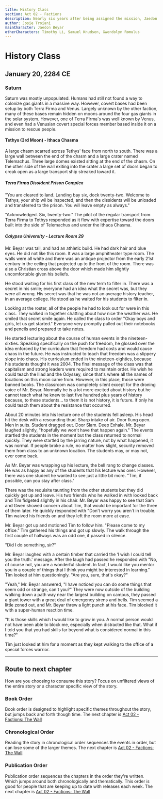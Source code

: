 ```yaml
---
title: History Class
section: Act 02 - Factions
description: Nearly six years after being assigned the mission, Jaedon Beyar is teaching history and begins the process of saving three young people from prison. 
author: Josie Troiani
mainCharacter: Jaedon Beyar
otherCharacters: Timothy Li, Samuel Knudsen, Gwendolyn Romulus
---
```


# History Class

## January 20, 2284 CE

### Saturn

Saturn was mostly unpopulated. Humans had still not found a way to colonize gas giants in a massive way. However, covert bases had been setup by both Terra Firma and Venus. Largely unknown by the other faction, many of these bases remain hidden on moons around the four gas giants in the solar system. However, one of Terra Firma's was well known by Venus, and even had a Venusian covert special forces member based inside it on a mission to rescue people.

#### Tethys (3rd Moon) - Ithaca Chasma

A large chasm scarred across Tethys' face from north to south. There was a large wall between the end of the chasm and a large crater named Telemachus. Three large domes existed sitting at the end of the chasm. On the other side of the wall exiting into the crater a large set of doors began to creak open as a large transport ship streaked toward it.

##### Terra Firma Dissident Prison Complex

"You are cleared to land. Landing bay six, dock twenty-two. Welcome to Tethys, your ship wil be inspected, and then the dissidents will be unloaded and transferred to the prison. You will leave empty as always."

"Acknowledged. Six, twenty-two." The pilot of the regular transport from Terra Firma to Tethys responded as it flew with expertise toward the doors built into the side of Telemachus and under the Ithaca Chasma.

##### Calypso University - Lecture Room 29

Mr. Beyar was tall, and had an athletic build. He had dark hair and blue eyes. He did not like this room. It was a large amphitheater type room. The walls were all white and there was an antique projector from the early 21st century in the ceiling that projected up to the front of the room. There was also a Christian cross above the door which made him slightly uncomfortable given his beliefs.

He stood waiting for his first class of the new term to filter in. There was a secret in his smile; everyone had an idea what the secret was, but they were all wrong. His secret was that he was not an average history teacher, in an average college. He stood as he waited for his students to filter in.

Looking at the roster, all of the people he had to look out for were in this class. They walked in together chatting about how nice the weather was. He smiled that secret smile again. He called the class to order "Okay boys and girls, let us get started." Everyone very promptly pulled out their notebooks and pencils and prepared to take notes.

He started lecturing about the course of human events in the nineteen-sixties. Speaking specifically on the push for freedom, he glossed over the idea enforced by the curriculum that freedom had costs and would cause chaos in the future. He was instructed to teach that freedom was a slippery slope into chaos. His curriculum ended in the nineteen-eighties, because his students thought it was 2004. The final message of the class was that capitalism and strong leaders were required to maintain order. He wish he could teach the Iliad and the Odyssey, since that's where all the names of locations on this moon came from. However, in this place, those were banned books. The classroom was completely silent except for the droning voice of Mr. Beyar. Normally he is a lot more excited about history but he cannot teach what he knew to last five hundred plus years of history because, to these students... to them it is not history, it is future. If only he could teach them about the resistance that occurred.

About 20 minutes into his lecture one of the students fell asleep. His head hit the desk with a resounding thud. Sharp intake of air. Door flung open. Men in suits. Student dragged out. Door Slam. Deep Exhale. Mr. Beyar laughed slightly, "hopefully we won't have that happen again." The events startled the students in the moment but the class returned to normal quickly. They were startled by the jarring nature, not by what happened, it was normal. If people broke a rule, no matter how slight, security removed them from class to an unknown location. The students may, or may not, ever come back.

As Mr. Beyar was wrapping up his lecture, the bell rang to change classes. He was as happy as any of the students that his lecture was over. However, there was one student he wanted to see just a little bit more. "Tim, if possible, can you stay after class."

There was the requisite taunting from the other students but they did quickly get up and leave. His two friends who he walked in with looked back and Tim fidgeted slightly in his chair. Mr. Beyar was happy to see that Sam and Gwen showed concern about Tim, that would be important for the three of them later. He quickly responded with "Don't worry you aren't in trouble. Tim waived his friends on and they left the room more at ease.

Mr. Beyar got up and motioned Tim to follow him. "Please come to my office." Tim gathered his things and got up slowly. The walk through the first couple of hallways was an odd one, it passed in silence.

"Did I do something, sir?"

Mr. Beyar laughed with a certain timber that carried the ‘I wish I could tell you the truth.' message. After the laugh had passed he responded with "No, of course not, you are a wonderful student. In fact, I would like you mentor you in a couple of things that I think you might be interested in learning."
Tim looked at him questioningly. "Are you, sure, that's okay?"

"Yeah," Mr. Beyar answered, "I have noticed you can do some things that seem odd or strange, can't you?" They were now outside of the building walking down a path way near the largest building on campus, they passed a giant tower with a great deal of emergency sirens and bells. Tim seemed a little zoned out, and Mr. Beyar threw a light punch at his face. Tim blocked it with a super-human reaction time.

"It is those skills which I would like to grow in you. A normal person would not have been able to block me, especially when distracted like that. What if I told you that you had skills far beyond what is considered normal in this time?"

Tim just looked at him for a moment as they kept walking to the office of a special forces warrior.

---

## Route to next chapter

How are you choosing to consume this story?
Focus on unfiltered views of the entire story or a character specific view of the story.

### Book Order

Book order is designed to highlight specific themes throughout the story, but jumps back and forth though time.
<Callout type="info" emoji="️📖">
    The next chapter is [Act 02 - Factions: The Wall](./thewall.mdx)
</Callout>

### Chronological Order

Reading the story in chronological order sequences the events in order, but can lose some of the larger themes.
<Callout type="info" emoji="️🕰️">
    The next chapter is [Act 02 - Factions: The Wall](./thewall.mdx)
</Callout>

### Publication Order

Publication order sequences the chapters in the order they're written. Which jumps around both chronologically and thematically. This order is good for people that are keeping up to date with releases each week.
<Callout type="info" emoji="️✍️">
    The next chapter is [Act 02 - Factions: The Wall](./thewall.mdx)
</Callout>

